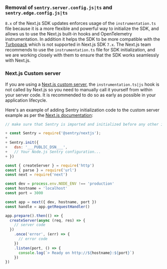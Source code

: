 ### Removal of `sentry.server.config.js|ts` and `sentry.edge.config.js|ts`

`8.x` of the Next.js SDK updates enforces usage of the `instrumentation.ts` file because it is a more flexible and powerful way to initialize the SDK, and allows us to use the Next.js built-in hooks and OpenTelemetry instrumentation. In addition it helps the SDK to be more compatible with the [Turbopack](https://turbo.build/pack) which is not supported in Next.js SDK `7.x`. The Next.js team recommends to use the `instrumentation.ts` file for SDK initialization, and we are working closely with them to ensure that the SDK works seamlessly with Next.js.

### Next.js Custom server

If you are using a [Next.js custom server](https://nextjs.org/docs/pages/building-your-application/configuring/custom-server), the `instrumentation.ts|js` hook is not called by Next.js so you need to manually call it yourself from within your server code. It is recommended to do so as early as possible in your application lifecycle.

Here's an example of adding Sentry initialization code to the custom server example as per the [Next.js documentation](https://nextjs.org/docs/advanced-features/custom-server):

```JavaScript diff {server.js} {1}
// make sure that Sentry is imported and initialized before any other imports.

+ const Sentry = require('@sentry/nextjs');
+
+ Sentry.init({
+   dsn: '___PUBLIC_DSN___',
+   // Your Node.js Sentry configuration...
+ })

const { createServer } = require('http')
const { parse } = require('url')
const next = require('next')

const dev = process.env.NODE_ENV !== 'production'
const hostname = 'localhost'
const port = 3000

const app = next({ dev, hostname, port })
const handle = app.getRequestHandler()

app.prepare().then(() => {
  createServer(async (req, res) => {
    // server code
  })
    .once('error', (err) => {
      // error code
    })
    .listen(port, () => {
      console.log(`> Ready on http://${hostname}:${port}`)
    })
})
```
